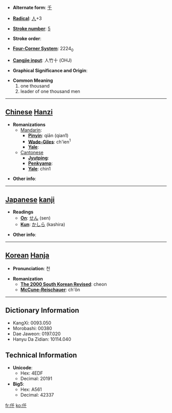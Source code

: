 * '''Alternate form''': [[千]]

* '''[[Wiktionary:Chinese radical index| Radical]]''': [[Wiktionary:Chinese radical index 人|人]]+3

* '''[[Wiktionary:Chinese total strokes index|Stroke number]]''': [[Wiktionary:Chinese total strokes index 5|5]]

* '''Stroke order''': 

* '''[[Wiktionary:Chinese four corner index|Four-Corner System]]''': 2224<sub>0</sub>

* '''[[Wiktionary:Chinese Cangjie index|Cangjie input]]''': 人竹十 (OHJ)

* '''Graphical Significance and Origin''': 

* '''Common Meaning'''
*#one thousand
*# leader of one thousand men


----

== [[Chinese]] [[Hanzi]] ==

* '''Romanizations'''
** [[Mandarin]]:
*** '''[[Pinyin]]''': qiān (qian1)
*** '''[[Wade-Giles]]''': ch'ien<sup>1</sup>
*** '''[[Yale]]''': 
**[[Cantonese]]
***'''[[Jyutping]]''':
***'''[[Penkyamp]]''': 
***'''[[Yale]]''': chin1

* '''Other info''': 

----

== [[Japanese]] [[kanji]] ==

* '''Readings'''
** '''[[On]]''': [[せん]] (sen)
** '''[[Kun]]''': [[かしら]] (kashira)

* '''Other info''':  

----

== [[Korean]] [[Hanja]] ==

* '''Pronunciation''': 천

* '''Romanization'''
** '''[[The 2000 South Korean Revised Romanization|The 2000 South Korean Revised]]''': cheon
** '''[[McCune-Reischauer]]''': ch'ŏn

----

== Dictionary Information ==

* KangXi: 0093.050
* Morobashi: 00380
* Dae Jaweon: 0197.020
* Hanyu Da Zidian: 10114.040

== Technical Information ==

* '''Unicode''':
** Hex: 4EDF
** Decimal: 20191
* '''Big5''':
** Hex: A561
** Decimal: 42337

[[fr:仟]]
[[ko:仟]]